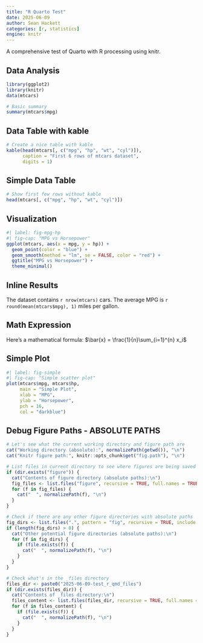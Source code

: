 ```yaml
---
title: "R Quarto Test"
date: 2025-06-09
author: Sean Hackett
categories: [r, statistics]
engine: knitr
---
```


A comprehensive test of Quarto with R processing using knitr.

<!--more-->

## Data Analysis

```r
library(ggplot2)
library(knitr)
data(mtcars)

# Basic summary
summary(mtcars$mpg)
```

## Data Table with kable

```r
# Create a nice table with kable
kable(head(mtcars[, c("mpg", "hp", "wt", "cyl")]), 
      caption = "First 6 rows of mtcars dataset",
      digits = 1)
```

## Simple Data Table

```r
# Show first few rows without kable
head(mtcars[, c("mpg", "hp", "wt", "cyl")])
```

## Visualization

```r
#| label: fig-mpg-hp
#| fig-cap: "MPG vs Horsepower"
ggplot(mtcars, aes(x = mpg, y = hp)) + 
  geom_point(color = "blue") + 
  geom_smooth(method = "lm", se = FALSE, color = "red") +
  ggtitle("MPG vs Horsepower") +
  theme_minimal()
```

## Inline Results

The dataset contains `r nrow(mtcars)` cars. The average MPG is `r round(mean(mtcars$mpg), 1)` miles per gallon.

## Math Expression

Here's a mathematical formula: $\bar{x} = \frac{1}{n}\sum_{i=1}^{n} x_i$

## Simple Plot

```r
#| label: fig-simple
#| fig-cap: "Simple scatter plot"
plot(mtcars$mpg, mtcars$hp, 
     main = "Simple Plot", 
     xlab = "MPG", 
     ylab = "Horsepower",
     pch = 16, 
     col = "darkblue")
```

## Debug Figure Paths - ABSOLUTE PATHS

```r
# Let's see what the current working directory and figure path are
cat("Working directory (absolute):", normalizePath(getwd()), "\n")
cat("Knitr figure path:", knitr::opts_chunk$get("fig.path"), "\n")

# List files in current directory to see where figures are being saved
if (dir.exists("figure")) {
  cat("Contents of figure directory (absolute paths):\n")
  fig_files <- list.files("figure", recursive = TRUE, full.names = TRUE)
  for (f in fig_files) {
    cat("  ", normalizePath(f), "\n")
  }
}

# Check if there are any other figure directories with absolute paths
fig_dirs <- list.files(".", pattern = "fig", recursive = TRUE, include.dirs = TRUE, full.names = TRUE)
if (length(fig_dirs) > 0) {
  cat("Other potential figure directories (absolute paths):\n")
  for (f in fig_dirs) {
    if (file.exists(f)) {
      cat("  ", normalizePath(f), "\n")
    }
  }
}

# Check what's in the _files directory
files_dir <- paste0("2025-06-09-test_r_qmd_files")
if (dir.exists(files_dir)) {
  cat("Contents of _files directory:\n")
  files_content <- list.files(files_dir, recursive = TRUE, full.names = TRUE)
  for (f in files_content) {
    if (file.exists(f)) {
      cat("  ", normalizePath(f), "\n")
    }
  }
}
```